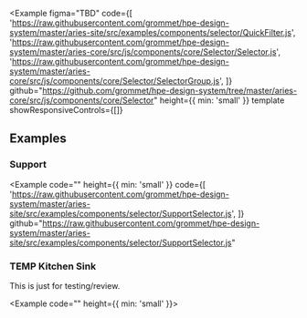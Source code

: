 
<Example
  figma="TBD"
  code={[
    'https://raw.githubusercontent.com/grommet/hpe-design-system/master/aries-site/src/examples/components/selector/QuickFilter.js',
    'https://raw.githubusercontent.com/grommet/hpe-design-system/master/aries-core/src/js/components/core/Selector/Selector.js',
    'https://raw.githubusercontent.com/grommet/hpe-design-system/master/aries-core/src/js/components/core/Selector/SelectorGroup.js',
  ]}
  github="https://github.com/grommet/hpe-design-system/tree/master/aries-core/src/js/components/core/Selector"
  height={{ min: 'small' }}
  template
  showResponsiveControls={[]}
>
  <QuickFilter />
</Example>

## Examples

### Support

<Example
 code="" 
 height={{ min: 'small' }}
   code={[
    'https://raw.githubusercontent.com/grommet/hpe-design-system/master/aries-site/src/examples/components/selector/SupportSelector.js',
  ]}
 github="https://raw.githubusercontent.com/grommet/hpe-design-system/master/aries-site/src/examples/components/selector/SupportSelector.js" 
>
  <SupportSelector  />
</Example>

### TEMP Kitchen Sink

This is just for testing/review.

<Example code="" height={{ min: 'small' }}>
  <SimpleSelector />
</Example>
